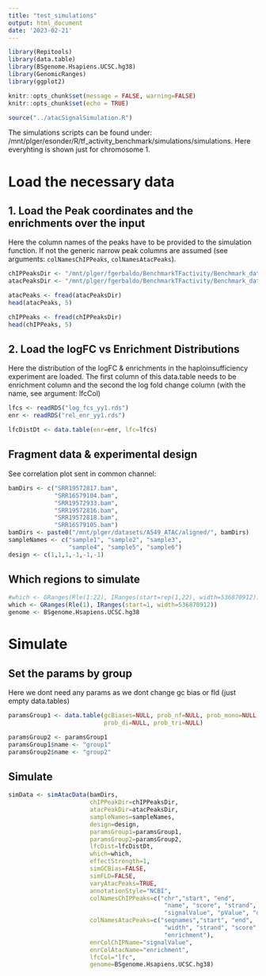 ```yaml
---
title: "test_simulations"
output: html_document
date: '2023-02-21'
---
```


```r
library(Repitools)
library(data.table)
library(BSgenome.Hsapiens.UCSC.hg38)
library(GenomicRanges)
library(ggplot2)

knitr::opts_chunk$set(message = FALSE, warning=FALSE)
knitr::opts_chunk$set(echo = TRUE)

source("../atacSignalSimulation.R")
```

The simulations scripts can be found under: /mnt/plger/esonder/R/tf_activity_benchmark/simulations/simulations. 
Here everyhting is shown just for chromosome 1.

# Load the necessary data

## 1. Load the Peak coordinates and the enrichments over the input

Here the column names of the peaks have to be provided to the simulation function. If not the generic narrow peak columns are assumed (see arguments: `colNamesChIPPeaks`, `colNamesAtacPeaks`). 
```r
chIPPeaksDir <- "/mnt/plger/fgerbaldo/BenchmarkTFactivity/Benchmark_data/Simulation/ChIp_peaks/CEBPB.bed.gz"
atacPeaksDir <- "/mnt/plger/fgerbaldo/BenchmarkTFactivity/Benchmark_data/Simulation/A549_base/peaks/A549_filtered.bed"

atacPeaks <- fread(atacPeaksDir)
head(atacPeaks, 5)

chIPPeaks <- fread(chIPPeaksDir)
head(chIPPeaks, 5)
```

## 2. Load the logFC vs Enrichment Distributions

Here the distribution of the logFC & enrichments in the haploinsufficiency experiment are loaded. The first column of this data.table needs to be enrichment column and the second the log fold change column (with the name, see argument: lfcCol)
```r
lfcs <- readRDS("log_fcs_yy1.rds")
enr <- readRDS("rel_enr_yy1.rds")

lfcDistDt <- data.table(enr=enr, lfc=lfcs)
```

## Fragment data & experimental design

See correlation plot sent in common channel:
```r
bamDirs <- c("SRR19572817.bam",
             "SRR16579104.bam",
             "SRR19572933.bam",
             "SRR19572816.bam",
             "SRR19572818.bam",
             "SRR16579105.bam")
bamDirs <- paste0("/mnt/plger/datasets/A549_ATAC/aligned/", bamDirs)
sampleNames <- c("sample1", "sample2", "sample3",
                 "sample4", "sample5", "sample6")
design <- c(1,1,1,-1,-1,-1)
```

## Which regions to simulate

```r
#which <- GRanges(Rle(1:22), IRanges(start=rep(1,22), width=536870912))
which <- GRanges(Rle(1), IRanges(start=1, width=536870912))
genome <- BSgenome.Hsapiens.UCSC.hg38
```

# Simulate 

## Set the params by group 

Here we dont need any params as we dont change gc bias or fld (just empty data.tables)
```r
paramsGroup1 <- data.table(gcBiases=NULL, prob_nf=NULL, prob_mono=NULL,
                           prob_di=NULL, prob_tri=NULL)

paramsGroup2 <- paramsGroup1
paramsGroup1$name <- "group1"
paramsGroup2$name <- "group2"
```

## Simulate
```r
simData <- simAtacData(bamDirs, 
                       chIPPeakDir=chIPPeaksDir, 
                       atacPeakDir=atacPeaksDir,
                       sampleNames=sampleNames,
                       design=design,
                       paramsGroup1=paramsGroup1,
                       paramsGroup2=paramsGroup2, 
                       lfcDist=lfcDistDt,
                       which=which,
                       effectStrength=1,
                       simGCBias=FALSE,
                       simFLD=FALSE,
                       varyAtacPeaks=TRUE,
                       annotationStyle="NCBI",
                       colNamesChIPPeaks=c("chr","start", "end", 
                                            "name", "score", "strand",
                                            "signalValue", "pValue", "qValue", "peak"),
                       colNamesAtacPeaks=c("seqnames","start", "end", 
                                            "width", "strand", "score",
                                            "enrichment"),
                       enrColChIPName="signalValue",
                       enrColAtacName="enrichment",
                       lfcCol="lfc",
                       genome=BSgenome.Hsapiens.UCSC.hg38)
```